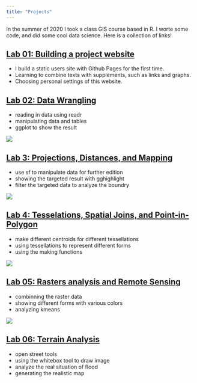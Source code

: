 ```yaml
---
title: "Projects"
---
```


In the summer of 2020 I took a class GIS course based in R. I worte some code, and did some cool data science. Here is a collection of links! 

## [Lab 01: Building a project website](https://github.com/ZhongchangYao/ZhongchangYao.git)

- I build a static users site with Github Pages for the first time.
- Learning to combine texts with supplements, such as links and graphs.
- Choosing personal settings of this website.


## [Lab 02: Data Wrangling](https://zhongchangyao.github.io/geog-176A-labs/lab-02.html)

- reading in data using readr
- manipulating data and tables
- ggplot to show the result

![](../ZhongchangYao/img/lab2.png)

## [Lab 3: Projections, Distances, and Mapping](https://zhongchangyao.github.io/geog-176A-labs/lab-03.html)

- use sf to manipulate data for further edition
- showing the targeted result with gghighlight
- filter the targeted data to analyze the boundry

![](../ZhongchangYao/img/lab3.png)

## [Lab 4: Tesselations, Spatial Joins, and Point-in-Polygon](https://zhongchangyao.github.io/geog-176A-labs/lab-04.html)

- make different centroids for different tessellations
- using tessellations to represent different forms
- using the making functions

![](../ZhongchangYao/img/lab4.png)

## [Lab 05: Rasters analysis and Remote Sensing](https://zhongchangyao.github.io/geog-176A-labs/lab-05.html)

- combinning the raster data
- showing different forms with various colors
- analyzing kmeans

![](../ZhongchangYao/img/lab5.png)

## [Lab 06: Terrain Analysis](https://zhongchangyao.github.io/geog-176A-labs/lab-06.html)

- open street tools
- using the whitebox tool to draw image
- analyze the real situation of flood
- generating the realistic map